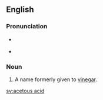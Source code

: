 ==English==

===Pronunciation===
*{{italbrac|US}} {{IPA|/əˈsiːtəs ˈæsɪd/}}
*{{audio|en-us-acetous acid.ogg|Audio (US)}}

===Noun===
{{en-noun|sg=[[acetous]] [[acid]]|-}}

# A name formerly given to [[vinegar]].

[[sv:acetous acid]]